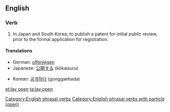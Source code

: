==English==

===Verb===
{{en-verb|inf=[[lay]] [[open]]|lays open|laying open|laid open}}

# {{patents}} In Japan and South Korea, to publish a patent for initial public review, prior to the formal application for registration.

====Translations====
{{trans-top|East Asian patent publication}}
*German: [[offenlegen]]
*Japanese: [[公開する]] (kōkaisuru)
{{trans-mid}}
*Korean: [[공개하다]] (gonggaehada)
{{trans-bottom}}

[[Category:English phrasal verbs]]
[[Category:English phrasal verbs with particle (open)]]

[[et:lay open]]
[[ta:lay open]]